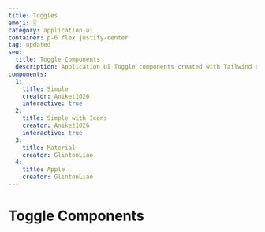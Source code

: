 ```yaml
---
title: Toggles
emoji: 🎚
category: application-ui
container: p-6 flex justify-center
tag: updated
seo:
  title: Toggle Components
  description: Application UI Toggle components created with Tailwind CSS
components:
  1:
    title: Simple
    creator: Aniket1026
    interactive: true
  2:
    title: Simple with Icons
    creator: Aniket1026
    interactive: true
  3:
    title: Material
    creator: GlintonLiao
  4:
    title: Apple
    creator: GlintonLiao
---
```


# Toggle Components

<CollectionList
  componentsData={componentsData}
  componentContainer={componentContainer}
/>
